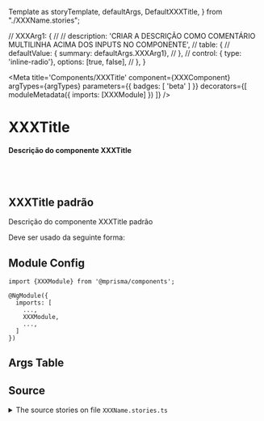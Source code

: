[comment]: <> (Linha inicial que é apagada automaticamente)
  Template as storyTemplate,
  defaultArgs,
  DefaultXXXTitle,
} from "./XXXName.stories";

  // XXXArg1: {
  //   // description: 'CRIAR A DESCRIÇÃO COMO COMENTÁRIO MULTILINHA ACIMA DOS INPUTS NO COMPONENTE',
  //   table: {
  //     defaultValue: { summary: defaultArgs.XXXArg1},
  //   },
  //   control: { type: 'inline-radio'}, options: [true, false],
  // },
}

<Meta
  title='Components/XXXTitle'
  component={XXXComponent}
  argTypes={argTypes}
  parameters={{ badges: [ 'beta' ] }}
  decorators={[
    moduleMetadata({
      imports: [XXXModule]
    })
  ]}
/>


# XXXTitle

#### Descrição do componente XXXTitle

<br/>
<br/>

## XXXTitle padrão

Descrição do componente XXXTitle padrão

Deve ser usado da seguinte forma:

<Source code={storyTemplate.template} language='html' />

<Canvas>
  <Story name='Default' story={DefaultXXXTitle} />
</Canvas>

## Module Config

```
import {XXXModule} from '@mprisma/components';

@NgModule({
  imports: [
    ...,
    XXXModule,
    ...,
  ]
})
```

## Args Table

<ArgsTable story='Default'/>

## Source

<details>
  <summary>The source stories on file <code>XXXName.stories.ts</code></summary>
  <Source code={SourceStory} language='ts' />
</details>
